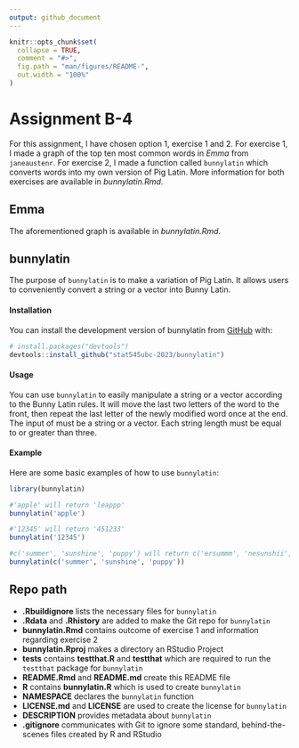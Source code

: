 ```yaml
---
output: github_document
---
```


<!-- README.md is generated from README.Rmd. Please edit that file -->

```r
knitr::opts_chunk$set(
  collapse = TRUE,
  comment = "#>",
  fig.path = "man/figures/README-",
  out.width = "100%"
)
```

# Assignment B-4

For this assignment, I have chosen option 1, exercise 1 and 2. For exercise 1, I made a graph of the top ten most common words in _Emma_ from `janeaustenr`. For exercise 2, I made a function called `bunnylatin` which converts words into my own version of Pig Latin. More information for both exercises are available in _bunnylatin.Rmd_.

## Emma

The aforementioned graph is available in _bunnylatin.Rmd_.

## bunnylatin

<!-- badges: start -->
<!-- badges: end -->

The purpose of `bunnylatin` is to make a variation of Pig Latin. It allows users to conveniently convert a string or a vector into Bunny Latin. 

#### Installation

You can install the development version of bunnylatin from [GitHub](https://github.com/) with:

``` r
# install.packages("devtools")
devtools::install_github("stat545ubc-2023/bunnylatin")
```

#### Usage

You can use `bunnylatin` to easily manipulate a string or a vector according to the Bunny Latin rules. It will move the last two letters of the word to the front, then repeat the last letter of the newly modified word once at the end. The input of must be a string or a vector. Each string length must be equal to or greater than three.

#### Example

Here are some basic examples of how to use `bunnylatin`:

```r
library(bunnylatin)

#'apple' will return 'leappp'
bunnylatin('apple')

#'12345' will return '451233'
bunnylatin('12345')

#c('summer', 'sunshine', 'puppy') will return c('ersummm', 'nesunshii', 'pypupp')
bunnylatin(c('summer', 'sunshine', 'puppy'))
```

## Repo path

* **.Rbuildignore** lists the necessary files for `bunnylatin`
* **.Rdata** and **.Rhistory** are added to make the Git repo for `bunnylatin`
* **bunnylatin.Rmd** contains outcome of exercise 1 and information regarding exercise 2
* **bunnylatin.Rproj** makes a directory an RStudio Project
* **tests** contains **testthat.R** and **testthat** which are required to run the `testthat` package for `bunnylatin` 
* **README.Rmd** and **README.md** create this README file
* **R** contains **bunnylatin.R** which is used to create `bunnylatin`
* **NAMESPACE** declares the `bunnylatin` function 
* **LICENSE.md** and **LICENSE** are used to create the license for `bunnylatin`
* **DESCRIPTION** provides metadata about `bunnylatin`
* **.gitignore** communicates with Git to ignore some standard, behind-the-scenes files created by R and RStudio


